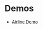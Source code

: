 
<DynamicMetaTags
  title="Demos | Dagster"
  description="Dagster is a system for building modern data applications."
/>

# Demos

- [Airline Demo](/learn/demos/airline_demo)

